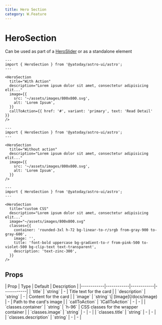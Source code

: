 ```yaml
---
title: Hero Section
category: W.Feature
---
```



# HeroSection

Can be used as part of a [HeroSlider](/docs/widget-hero-slider) or as a standalone element

<Demo title="">
  <HeroSection
    title="With Action"
    description="Lorem ipsum dolor sit amet, consectetur adipisicing elit..."
    image={{
      src: '~/assets/images/800x800.svg',
      alt: 'Lorem Ipsum',
    }}
    callToAction={{ href: '#', variant: 'primary', text: 'Read Detail' }}
  />
</Demo>

```astro
---
import { HeroSection } from '@yatoday/astro-ui/astro';
---

<HeroSection
  title="With Action"
  description="Lorem ipsum dolor sit amet, consectetur adipisicing elit..."
  image={{
    src: '~/assets/images/800x800.svg',
    alt: 'Lorem Ipsum',
  }}
  callToAction={{ href: '#', variant: 'primary', text: 'Read Detail' }}
/>
```

<Demo title="Without action">
  <HeroSection
    title="Without action"
    description="Lorem ipsum dolor sit amet, consectetur adipisicing elit..."
    image={{
      src: '~/assets/images/800x800.svg',
      alt: 'Lorem Ipsum',
    }}
  />
</Demo>

```astro
---
import { HeroSection } from '@yatoday/astro-ui/astro';
---

<HeroSection
  title="Without action"
  description="Lorem ipsum dolor sit amet, consectetur adipisicing elit..."
  image={{
    src: '~/assets/images/800x800.svg',
    alt: 'Lorem Ipsum',
  }}
/>
```

<Demo title="Custom CSS">
  <HeroSection
    title="custom CSS"
    description="Lorem ipsum dolor sit amet, consectetur adipisicing elit..."
    image="~/assets/images/800x800.svg"
    classes={{
      container: 'rounded-3xl h-72 bg-linear-to-r/srgb from-gray-900 to-gray-600',
      image: '',
      title: 'font-bold uppercase bg-gradient-to-r from-pink-500 to-violet-500 bg-clip-text text-transparent',
      description: 'text-zinc-300',
    }}
  />
</Demo>


```astro
---
import { HeroSection } from '@yatoday/astro-ui/astro';
---

<HeroSection
  title="custom CSS"
  description="Lorem ipsum dolor sit amet, consectetur adipisicing elit..."
  image="~/assets/images/800x800.svg"
  classes={{
    container: 'rounded-3xl h-72 bg-linear-to-r/srgb from-gray-900 to-gray-600',
    image: '',
    title: 'font-bold uppercase bg-gradient-to-r from-pink-500 to-violet-500 bg-clip-text text-transparent',
    description: 'text-zinc-300',
  }}
/>
```

## Props

<div className="overflow-x-auto">
  <div className="min-w-xl">
    | Prop | Type | Default | Description |
    |------------|------------|------------|------------|
    | `title` | `string` | - | Title text for the card |
    | `description` | `string` | - | Content for the card |
    | `image` | `string` \| [Image](/docs/image) | - | Path to the card's image |
    | `callToAction` | `ICallToAction` | - | - |
    | `classes.container` | `string` | `h-96` | CSS classes for the wrapper container |
    | `classes.image` | `string` | - | - |
    | `classes.title` | `string` | - | - |
    | `classes.description` | `string` | - | - |
  </div>
</div>
